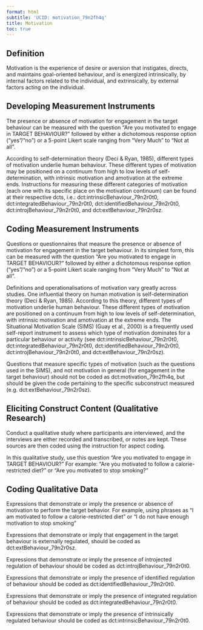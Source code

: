 ```yaml
---
format: html
subtitle: 'UCID: motivation_79n2fh4q'
title: Motivation
toc: true
---
```


## Definition

Motivation is the experience of desire or aversion that instigates, directs, and maintains goal-oriented behaviour, and is energized intrinsically, by internal factors related to the individual, and extrinsically, by external factors acting on the individual.


## Developing Measurement Instruments

The presence or absence of motivation for engagement in the target behaviour can be measured with the question "Are you motivated to engage in TARGET BEHAVIOUR?" followed by either a dichotomous response option ("yes"/"no") or a 5-point Likert scale ranging from "Very Much" to "Not at all".

According to self-determination theory (Deci & Ryan, 1985), different types of motivation underlie human behaviour. These different types of motivation may be positioned on a continuum from high to low levels of self-determination, with intrinsic motivation and amotivation at the extreme ends. Instructions for measuring these different categories of motivation (each one with its specific place on the motivation continuum) can be found at their respective dcts, i.e.: dct:intrinsicBehaviour_79n2r0t0, dct:integratedBehaviour_79n2r0t0, dct:identifiedBehaviour_79n2r0t0, dct:introjBehaviour_79n2r0t0, and dct:extBehaviour_79n2r0sz.


## Coding Measurement Instruments

Questions or questionnaires that measure the presence or absence of motivation for engagement in the target behaviour. In its simplest form, this can be measured with the question "Are you motivated to engage in TARGET BEHAVIOUR?" followed by either a dichotomous response option ("yes"/"no") or a 5-point Likert scale ranging from "Very Much" to "Not at all".

Definitions and operationalisations of motivation vary greatly across studies. One influential theory on human motivation is self-determination theory (Deci & Ryan, 1985). According to this theory, different types of motivation underlie human behaviour. These different types of motivation are positioned on a continuum from high to low levels of self-determination, with intrinsic motivation and amotivation at the extreme ends. The Situational Motivation Scale (SIMS) (Guay et al., 2000) is a frequently used self-report instrument to assess which type of motivation dominates for a particular behaviour or activity (see dct:intrinsicBehaviour_79n2r0t0, dct:integratedBehaviour_79n2r0t0, dct:identifiedBehaviour_79n2r0t0, dct:introjBehaviour_79n2r0t0, and dct:extBehaviour_79n2r0sz).

Questions that measure specific types of motivation (such as the questions used in the SIMS), and not motivation in general (for engagement in the target behaviour) should not be coded as dct:motivation_79n2fh4q, but should be given the code pertaining to the specific subconstruct measured (e.g. dct:extBehaviour_79n2r0sz).


## Eliciting Construct Content (Qualitative Research)

Conduct a qualitative study where participants are interviewed, and the interviews are either recorded and transcribed, or notes are kept. These sources are then coded using the instruction for aspect coding.

In this qualitative study, use this question "Are you motivated to engage in TARGET BEHAVIOUR?" For example: "Are you motivated to follow a calorie-restricted diet?" or "Are you motivated to stop smoking?"

## Coding Qualitative Data

Expressions that demonstrate or imply the presence or absence of motivation to perform the target behavior. For example, using phrases as "I am motivated to follow a calorie-restricted diet" or "I do not have enough motivation to stop smoking"

Expressions that demonstrate or imply that engagement in the target behaviour is externally regulated, should be coded as dct:extBehaviour_79n2r0sz.

Expressions that demonstrate or imply the presence of introjected regulation of behaviour should be coded as dct:introjBehaviour_79n2r0t0.

Expressions that demonstrate or imply the presence of identified regulation of behaviour should be coded as dct:identifiedBehaviour_79n2r0t0.

Expressions that demonstrate or imply the presence of integrated regulation of behaviour should be coded as dct:integratedBehaviour_79n2r0t0.

Expressions that demonstrate or imply the presence of intrinsically regulated behaviour should be coded as dct:intrinsicBehaviour_79n2r0t0.



